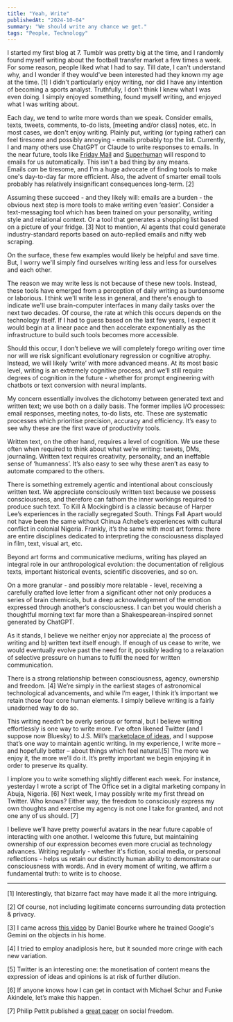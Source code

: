 ```yaml
---
title: "Yeah, Write"
publishedAt: "2024-10-04"
summary: "We should write any chance we get."
tags: "People, Technology"
---
```


I started my first blog at 7. Tumblr was pretty big at the time, and I randomly found myself writing about the football transfer market a few times a week. For some reason, people liked what I had to say. Till date, I can't understand why, and I wonder if they would've been interested had they known my age at the time. \[1\] I didn't particularly enjoy writing, nor did I have any intention of becoming a sports analyst. Truthfully, I don't think I knew what I was even doing. I simply enjoyed something, found myself writing, and enjoyed what I was writing about. 

Each day, we tend to write more words than we speak. Consider emails, texts, tweets, comments, to-do lists, \[meeting and/or class\] notes, etc. In most cases, we don't enjoy writing. Plainly put, writing (or typing rather) can feel tiresome and possibly annoying - emails probably top the list. Currently, I and many others use ChatGPT or Claude to write responses to emails. In the near future, tools like [Friday Mail](https://www.fridaymail.ai/) and [Superhuman](https://www.superhuman.com/) will respond to emails for us automatically. This isn't a bad thing by any means. Emails _can_ be tiresome, and I'm a huge advocate of finding tools to make one's day-to-day far more efficient. Also, the advent of smarter email tools probably has relatively insignificant consequences long-term. \[2\]

Assuming these succeed - and they likely will: emails are a burden - the obvious next step is more tools to make writing even ‘easier’. Consider a text-messaging tool which has been trained on your personality, writing style and relational context. Or a tool that generates a shopping list based on a picture of your fridge. \[3\] Not to mention, AI agents that could generate industry-standard reports based on auto-replied emails and nifty web scraping.

On the surface, these few examples would likely be helpful and save time. But, I worry we'll simply find ourselves writing less and less for ourselves and each other.

The reason we may write less is not because of these new tools. Instead, these tools have emerged from a perception of daily writing as burdensome or laborious. I think we'll write less in general, and there's enough to indicate we'll use brain-computer interfaces in many daily tasks over the next two decades. Of course, the rate at which this occurs depends on the technology itself. If I had to guess based on the last few years, I expect it would begin at a linear pace and then accelerate exponentially as the infrastructure to build such tools becomes more accessible.

Should this occur, I don’t believe we will completely forego writing over time nor will we risk significant evolutionary regression or cognitive atrophy. Instead, we will likely ‘write’ with more advanced means. At its most basic level, writing is an extremely cognitive process, and we’ll still require degrees of cognition in the future - whether for prompt engineering with chatbots or text conversion with neural implants. 

My concern essentially involves the dichotomy between generated text and written text; we use both on a daily basis. The former implies I/O processes: email responses, meeting notes, to-do lists, etc. These are systematic processes which prioritise precision, accuracy and efficiency. It’s easy to see why these are the first wave of productivity tools. 

Written text, on the other hand, requires a level of cognition. We use these often when required to think about what we’re writing: tweets, DMs, journaling. Written text requires creativity, personality, and an ineffable sense of ‘humanness’. It’s also easy to see why these aren’t as easy to automate compared to the others.

There is something extremely agentic and intentional about consciously written text. We appreciate consciously written text because we possess consciousness, and therefore can fathom the inner workings required to produce such text. To Kill A Mockingbird is a classic because of Harper Lee’s experiences in the racially segregated South. Things Fall Apart would not have been the same without Chinua Achebe’s experiences with cultural conflict in colonial Nigeria. Frankly, it’s the same with most art forms: there are entire disciplines dedicated to interpreting the consciousness displayed in film, text, visual art, etc.

Beyond art forms and communicative mediums, writing has played an integral role in our anthropological evolution: the documentation of religious texts, important historical events, scientific discoveries, and so on. 

On a more granular - and possibly more relatable - level, receiving a carefully crafted love letter from a significant other not only produces a series of brain chemicals, but a deep acknowledgement of the emotion expressed through another’s consciousness. I can bet you would cherish a thoughtful morning text far more than a Shakespearean-inspired sonnet generated by ChatGPT.

As it stands, I believe we neither enjoy nor appreciate a) the process of writing and b) written text itself enough. If enough of us cease to write, we would eventually evolve past the need for it, possibly leading to a relaxation of selective pressure on humans to fulfil the need for written communication.

There is a strong relationship between consciousness, agency, ownership and freedom. \[4\] We’re simply in the earliest stages of astronomical technological advancements, and while I’m eager, I think it’s important we retain those four core human elements. I simply believe writing is a fairly unadorned way to do so. 

This writing needn’t be overly serious or formal, but I believe writing effortlessly is one way to write more. I’ve often likened Twitter (and I suppose now Bluesky) to J.S. Mill’s [marketplace of ideas](https://www.jstor.org/stable/23559183), and I suppose that’s one way to maintain agentic writing. In my experience, I write more – and hopefully better – about things which feel natural.\[5\] The more we enjoy it, the more we’ll do it. It’s pretty important we begin enjoying it in order to preserve its quality.

I implore you to write something slightly different each week. For instance, yesterday I wrote a script of The Office set in a digital marketing company in Abuja, Nigeria. \[6\] Next week, I may possibly write my first thread on Twitter. Who knows? Either way, the freedom to consciously express my own thoughts and exercise my agency is not one I take for granted, and not one any of us should. \[7\] 

I believe we’ll have pretty powerful avatars in the near future capable of interacting with one another. I welcome this future, but maintaining ownership of our expression becomes even more crucial as technology advances. Writing regularly - whether it's fiction, social media, or personal reflections - helps us retain our distinctly human ability to demonstrate our consciousness with words. And in every moment of writing, we affirm a fundamental truth: to write is to choose.

---

\[1\] Interestingly, that bizarre fact may have made it all the more intriguing. 

\[2\] Of course, not including legitimate concerns surrounding data protection & privacy. 

\[3\] I came across [this video](https://x.com/mrdbourke/status/1863870479167279486?s=42) by Daniel Bourke where he trained Google's Gemini on the objects in his home. 

\[4\] I tried to employ anadiplosis here, but it sounded more cringe with each new variation. 

\[5\] Twitter is an interesting one: the monetisation of content means the expression of ideas and opinions is at risk of further dilution. 

\[6\] If anyone knows how I can get in contact with Michael Schur and Funke Akindele, let’s make this happen. 

\[7\] Philip Pettit published a [great paper](https://www.princeton.edu/~ppettit/papers/Agency-Freedom_JournalofTheoretical%20Politics_2003.pdf) on social freedom.
